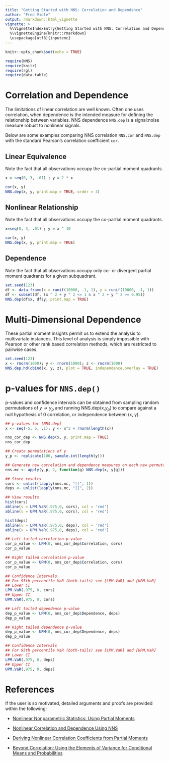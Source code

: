 ---
title: "Getting Started with NNS: Correlation and Dependence"
author: "Fred Viole"
output: rmarkdown::html_vignette
vignette: >
  %\VignetteIndexEntry{Getting Started with NNS: Correlation and Dependence}
  %\VignetteEngine{knitr::rmarkdown}
  \usepackage[utf8]{inputenc}
---

```{r setup, include=FALSE}
knitr::opts_chunk$set(echo = TRUE)
```

```{r setup2,message=FALSE}
require(NNS)
require(knitr)
require(rgl)
require(data.table)
```

# Correlation and Dependence
The limitations of linear correlation are well known.  Often one uses correlation, when dependence is the intended measure for defining the relationship between variables.  NNS dependence `NNS.dep` is a signal:noise measure robust to nonlinear signals.

Below are some examples comparing NNS correlation `NNS.cor` and `NNS.dep` with the standard Pearson's correlation coefficient `cor`.

## Linear Equivalence
Note the fact that all observations occupy the co-partial moment quadrants.
```{r linear,fig.width=5,fig.height=3,fig.align = "center"}
x = seq(0, 3, .01) ; y = 2 * x

cor(x, y)
NNS.dep(x, y, print.map = TRUE, order = 3)
```

## Nonlinear Relationship
Note the fact that all observations occupy the co-partial moment quadrants.
```{r nonlinear,fig.width=5,fig.height=3,fig.align = "center"}
x=seq(0, 3, .01) ; y = x ^ 10

cor(x, y)
NNS.dep(x, y, print.map = TRUE)
```

## Dependence
Note the fact that all observations occupy only co- or divergent partial moment quadrants for a given subquadrant.
```{r dependence,fig.width=5,fig.height=3,fig.align = "center"}
set.seed(123)
df <- data.frame(x = runif(10000, -1, 1), y = runif(10000, -1, 1))
df <- subset(df, (x ^ 2 + y ^ 2 <= 1 & x ^ 2 + y ^ 2 >= 0.95))
NNS.dep(df$x, df$y, print.map = TRUE)
```


# Multi-Dimensional Dependence
These partial moment insights permit us to extend the analysis to multivariate
instances. This level of analysis is simply impossible with Pearson or other rank
based correlation methods, which are restricted to pairwise cases.

```{r multi}
set.seed(123)
x <- rnorm(1000); y <- rnorm(1000); z <- rnorm(1000)
NNS.dep.hd(cbind(x, y, z), plot = TRUE, independence.overlay = TRUE)
```

# p-values for `NNS.dep()`
p-values and confidence intervals can be obtained from sampling random permutations of $y \rightarrow y_p$ and running NNS.dep(x,$y_p$) to compare against a null hypothesis of 0 correlation, or independence between (x, y).

```{r permutations}
## p-values for [NNS.dep]
x <- seq(-5, 5, .1); y <- x^2 + rnorm(length(x))

nns_cor_dep <- NNS.dep(x, y, print.map = TRUE)
nns_cor_dep

## Create permutations of y
y_p <- replicate(100, sample.int(length(y)))

## Generate new correlation and dependence measures on each new permutation of y
nns.mc <- apply(y_p, 2, function(g) NNS.dep(x, y[g]))

## Store results
cors <- unlist(lapply(nns.mc, "[[", 1))
deps <- unlist(lapply(nns.mc, "[[", 2))

## View results
hist(cors)
abline(v = LPM.VaR(.975,0, cors), col = 'red')
abline(v = UPM.VaR(.975,0, cors), col = 'red')

hist(deps)
abline(v = LPM.VaR(.975,0, deps), col = 'red')
abline(v = UPM.VaR(.975,0, deps), col = 'red')

## Left tailed correlation p-value
cor_p_value <- LPM(0, nns_cor_dep$Correlation, cors)
cor_p_value

## Right tailed correlation p-value
cor_p_value <- UPM(0, nns_cor_dep$Correlation, cors)
cor_p_value

## Confidence Intervals
## For 95th percentile VaR (both-tails) see [LPM.VaR] and [UPM.VaR]
## Lower CI
LPM.VaR(.975, 0, cors)
## Upper CI
UPM.VaR(.975, 0, cors)

## Left tailed dependence p-value
dep_p_value <- LPM(0, nns_cor_dep$Dependence, deps)
dep_p_value

## Right tailed dependence p-value
dep_p_value <- UPM(0, nns_cor_dep$Dependence, deps)
dep_p_value

## Confidence Intervals
## For 95th percentile VaR (both-tails) see [LPM.VaR] and [UPM.VaR]
## Lower CI
LPM.VaR(.975, 0, deps)
## Upper CI
UPM.VaR(.975, 0, deps)
```

# References
If the user is so motivated, detailed arguments and proofs are provided within the following:

* [Nonlinear Nonparametric Statistics: Using Partial Moments](http://a.co/5bpHvUg)

* [Nonlinear Correlation and Dependence Using NNS](https://ssrn.com/abstract=3010414)

* [Deriving Nonlinear Correlation Coefficients from Partial Moments](https://ssrn.com/abstract=2148522)

* [Beyond Correlation: Using the Elements of Variance for Conditional Means and Probabilities](https://ssrn.com/abstract=2745308)

